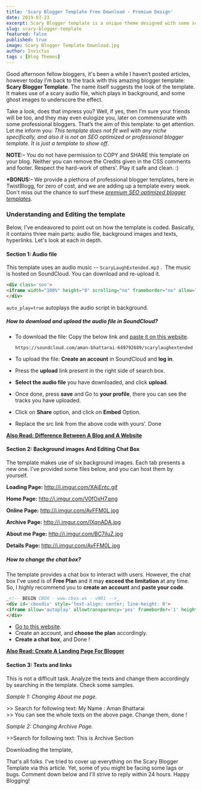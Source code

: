 ```yaml
---
title: 'Scary Blogger Template Free Download - Premium Design'
date: 2019-07-23
excerpt: Scary Blogger template is a unique theme designed with some scary images and dreadful sound. Download for free with us.
slug: scary-blogger-template
featured: false
published: true
image: Scary Blogger Template Download.jpg
author: Invictus
tags : [Blog Themes]
---
```


Good afternoon fellow bloggers, it's been a while I haven’t posted articles, however today I’m back to the track with this amazing blogger template: **Scary Blogger Template**. The name itself suggests the look of the template. It makes use of a scary audio file, which plays in background, and some ghost images to underscore the effect.  
  


Take a look, does that impress you? Well, if yes, then I’m sure your friends will be too, and they may even eulogize you, later on commensurate with some professional bloggers. That’s the aim of this template: to get attention. Let me inform you: _This template does not fit well with any niche specifically, and also it is not an SEO optimized or professional blogger template. It is just a template to show off_.  


**NOTE:-** You do not have permission to COPY and SHARE this template on your blog. Neither you can remove the Credits given in the CSS comments and footer. Respect the hard-work of others'. Play it safe and clean. :)

**\*BONUS:-** We provide a plethora of professional blogger templates, here in TwistBlogg, for zero of cost, and we are adding up a template every week. Don't miss out the chance to surf these _[premium SEO optimized blogger templates](https://www.twistblogg.com/blog/premium-blogger-templates)._

  

### Understanding and Editing the template

Below, I've endeavored to point out on how the template is coded. Basically, it contains three main parts: audio file, background images and texts, hyperlinks. Let's look at each in depth.  
  

#### Section 1: Audio file  
  
This template uses an audio music -- `ScaryLaughExtended.mp3` .  The music is hosted on SoundCloud. You can download and re-upload it.  
  
```html title=audio.html
<div class='son'>  
<iframe width="100%" height="0" scrolling="no" frameborder="no" allow="autoplay" src="https://w.soundcloud.com/player/?url=https%3A//api.soundcloud.com/tracks/655099439&color=%23ff5500&auto_play=true&hide_related=true&show_comments=false&show_user=false&show_reposts=false&show_teaser=false&visual=false"></iframe>  
</div> 
```

`auto_play=true` autoplays the audio script in background.

  

##### How to download and upload the audio file in SoundCloud?

  
*   To download the file: Copy the below link and <a href="https://www.klickaud.net/" rel="nofollow noopener noreferrer" target="_blank">paste it on this website</a>.  
    
    `https://soundcloud.com/aman-bhattarai-649792689/scarylaughextended`
    
*   To upload the file: **Create an account** in SoundCloud and **log in**.
*   Press the **upload** link present in the right side of search box.
*   **Select the audio file** you have downloaded, and click **upload**.
*   Once done, press **save** and Go to **your profile**, there you can see the tracks you have uploaded.
*   Click on **Share** option, and click on **Embed** Option.
*   Replace the src link from the above code with yours'. Done


[**Also Read: Difference Between A Blog and A Website**](https://www.twistblogg.com/2014/04/what-is-difference-between-blog-and-website.html)  



#### Section 2: Background images And Editing Chat Box  
  
The template makes use of six background images. Each tab presents a new one. I've provided some files below, and you can host them by yourself.  
  

**Loading Page:** http://i.imgur.com/XAjEntc.gif

  
**Home Page:** http://i.imgur.com/V0fOxH7.png

  
**Online Page:** http://i.imgur.com/AvFFM0L.jpg

  
**Archive Page:** http://i.imgur.com/IXqnADA.jpg

  
**About me Page:** http://i.imgur.com/BC7iluZ.jpg

  
**Details Page:** http://i.imgur.com/AvFFM0L.jpg

  
  

##### How to change the chat box?

The template provides a chat box to interact with users. However, the chat box I've used is of **Free Plan** and it may **exceed the limitation** at any time. So, I highly recommend you to **create an account** and **paste your code**.  
  

```html title=chatbox.html
_<!-- BEGIN CBOX - www.cbox.ws - v001 -->_  
<div id='cboxdiv' style='text-align: center; line-height: 0'>  
<iframe allow='autoplay' allowtransparency='yes' frameborder='1' height='325' marginheight='0' marginwidth='0' scrolling='no' src='https://www6.cbox.ws/box/?boxid=827640&boxtag=2vvrar' width='75%'></iframe>      
</div>
```

*   <a href="https://www.cbox.ws/index" rel="nofollow noopener noreferrer" target="_blank">Go to this website</a>.
*   Create an account, and **choose the plan** accordingly. 
*   **Create a chat box**, and Done !

[**Also Read: Create A Landing Page For Blogger**](https://www.twistblogg.com/2015/05/create-custom-landing-pages-on-blogger.html)  



#### Section 3: Texts and links  


This is not a difficult task. Analyze the texts and change them accordingly by searching in the template. Check some samples.  
  
_Sample 1: Changing About me page._  

\>> Search for following text: My Name : Aman Bhattarai  
\>> You can see the whole texts on the above page. Change them, done !  

_Sample 2: Changing Archive Page._  

\>>Search for following text: This is Archive Section   
  
Downloading the template,  
  

<Block src="buttons" demo="https://aboutsoftsyard.blogspot.com/" download="https://github.com/amanbhattarai4400/csshosting/blob/master/ScaryTemplate.xml" />


  
  
That's all folks. I've tried to cover up everything on the Scary Blogger Template via this article. Yet, some of you might be facing some lags or bugs. Comment down below and I'll strive to reply within 24 hours. Happy Blogging!